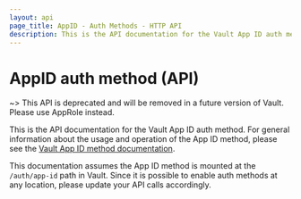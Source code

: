 ```yaml
---
layout: api
page_title: AppID - Auth Methods - HTTP API
description: This is the API documentation for the Vault App ID auth method.
---
```


# AppID auth method (API)

~> This API is deprecated and will be removed in a future version of Vault.
Please use AppRole instead.

This is the API documentation for the Vault App ID auth method. For
general information about the usage and operation of the App ID method, please
see the [Vault App ID method documentation](/docs/auth/app-id).

This documentation assumes the App ID method is mounted at the `/auth/app-id`
path in Vault. Since it is possible to enable auth methods at any location,
please update your API calls accordingly.
